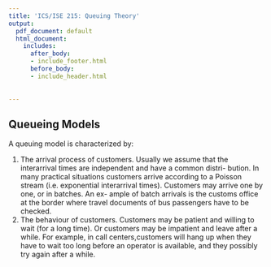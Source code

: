 ```yaml
---
title: 'ICS/ISE 215: Queuing Theory'
output:
  pdf_document: default
  html_document:
    includes:
      after_body:
      - include_footer.html
      before_body:
      - include_header.html
      
  
---
```

## **Queueing Models**

A queuing model is characterized by:


1. The arrival process of customers.
Usually we assume that the interarrival times are independent and have a common distri- bution. In many practical situations customers arrive according to a Poisson stream (i.e. exponential interarrival times). Customers may arrive one by one, or in batches. An ex- ample of batch arrivals is the customs office at the border where travel documents of bus passengers have to be checked.
2. The behaviour of customers. Customers may be patient and willing to wait (for a long time). Or customers may be impatient and leave after a while. For example, in call centers,customers will hang up when they have to wait too long before an operator is available, and they possibly try again after a while.